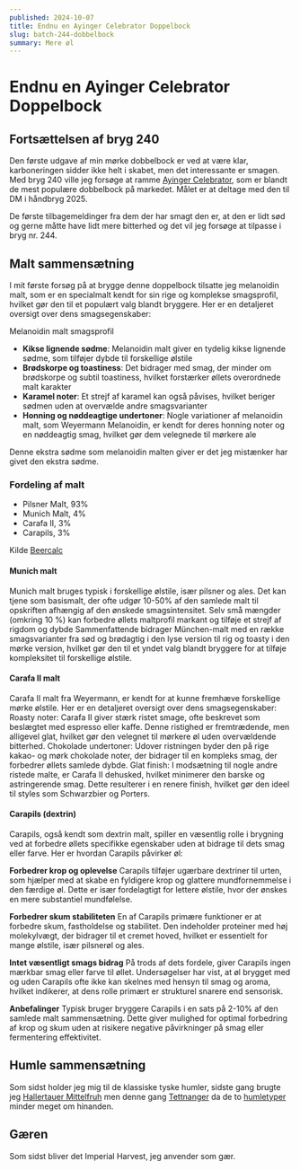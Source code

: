 ```yaml
---
published: 2024-10-07
title: Endnu en Ayinger Celebrator Doppelbock
slug: batch-244-dobbelbock
summary: Mere øl
---
```


# Endnu en Ayinger Celebrator Doppelbock
## Fortsættelsen af bryg 240
Den første udgave af min mørke dobbelbock er ved at være klar, karboneringen sidder ikke helt i skabet, men det interessante er smagen. Med bryg 240 ville jeg forsøge at ramme [Ayinger Celebrator](https://www.ayinger.de/cms/index.php/celebrator-266.html), som er blandt de mest populære dobbelbock på markedet. Målet er at deltage med den til DM i håndbryg 2025.

De første tilbagemeldinger fra dem der har smagt den er, at den er lidt sød og gerne måtte have lidt mere bitterhed og det vil jeg forsøge at tilpasse i bryg nr. 244.

## Malt sammensætning
I mit første forsøg på at brygge denne doppelbock tilsatte jeg melanoidin malt, som er en specialmalt kendt for sin rige og komplekse smagsprofil, hvilket gør den til et populært valg blandt bryggere. Her er en detaljeret oversigt over dens smagsegenskaber:

Melanoidin malt smagsprofil
- **Kikse lignende sødme**: Melanoidin malt giver en tydelig kikse lignende sødme, som tilføjer dybde til forskellige ølstile
- **Brødskorpe og toastiness**: Det bidrager med smag, der minder om brødskorpe og subtil toastiness, hvilket forstærker øllets overordnede malt karakter
- **Karamel noter**: Et strejf af karamel kan også påvises, hvilket beriger sødmen uden at overvælde andre smagsvarianter
- **Honning og nøddeagtige undertoner**: Nogle variationer af melanoidin malt, som Weyermann Melanoidin, er kendt for deres honning noter og en nøddeagtig smag, hvilket gør dem velegnede til mørkere ale

Denne ekstra sødme som melanoidin malten giver er det jeg mistænker har givet den ekstra sødme.

### Fordeling af malt

- Pilsner Malt, 93%
- Munich Malt, 4%
- Carafa II, 3%
- Carapils, 3%

Kilde [Beercalc](https://beercalc.org/?t=266163)

#### Munich malt
Munich malt bruges typisk i forskellige ølstile, især pilsner og ales. Det kan tjene som basismalt, der ofte udgør 10-50% af den samlede malt til opskriften afhængig af den ønskede smagsintensitet. Selv små mængder (omkring 10 %) kan forbedre øllets maltprofil markant og tilføje et strejf af rigdom og dybde
Sammenfattende bidrager München-malt med en række smagsvarianter fra sød og brødagtig i den lyse version til rig og toasty i den mørke version, hvilket gør den til et yndet valg blandt bryggere for at tilføje kompleksitet til forskellige ølstile.

#### Carafa II malt
Carafa II malt fra Weyermann, er kendt for at kunne fremhæve forskellige mørke ølstile. Her er en detaljeret oversigt over dens smagsegenskaber:
Roasty noter: Carafa II giver stærk ristet smage, ofte beskrevet som beslægtet med espresso eller kaffe. Denne ristighed er fremtrædende, men alligevel glat, hvilket gør den velegnet til mørkere øl uden overvældende bitterhed.
Chokolade undertoner: Udover ristningen byder den på rige kakao- og mørk chokolade noter, der bidrager til en kompleks smag, der forbedrer øllets samlede dybde.
Glat finish: I modsætning til nogle andre ristede malte, er Carafa II dehusked, hvilket minimerer den barske og astringerende smag. Dette resulterer i en renere finish, hvilket gør den ideel til styles som Schwarzbier og Porters.

#### Carapils (dextrin)
Carapils, også kendt som dextrin malt, spiller en væsentlig rolle i brygning ved at forbedre øllets specifikke egenskaber uden at bidrage til dets smag eller farve. Her er hvordan Carapils påvirker øl:

**Forbedrer krop og oplevelse**
Carapils tilføjer ugærbare dextriner til urten, som hjælper med at skabe en fyldigere krop og glattere mundfornemmelse i den færdige øl. Dette er især fordelagtigt for lettere ølstile, hvor der ønskes en mere substantiel mundfølelse.

**Forbedrer skum stabiliteten**
En af Carapils primære funktioner er at forbedre skum, fastholdelse og stabilitet. Den indeholder proteiner med høj molekylvægt, der bidrager til et cremet hoved, hvilket er essentielt for mange ølstile, især pilsnerøl og ales.

**Intet væsentligt smags bidrag**
På trods af dets fordele, giver Carapils ingen mærkbar smag eller farve til øllet. Undersøgelser har vist, at øl brygget med og uden Carapils ofte ikke kan skelnes med hensyn til smag og aroma, hvilket indikerer, at dens rolle primært er strukturel snarere end sensorisk.

**Anbefalinger**
Typisk bruger bryggere Carapils i en sats på 2-10% af den samlede malt sammensætning. Dette giver mulighed for optimal forbedring af krop og skum uden at risikere negative påvirkninger på smag eller fermentering effektivitet.

## Humle sammensætning
Som sidst holder jeg mig til de klassiske tyske humler, sidste gang brugte jeg [Hallertauer Mittelfruh](/humle/hallertau) men denne gang [Tettnanger](humle/tettnanger) da de to [humletyper](https://beermaverick.com/hops/hop-comparison-tool/?hops=tettnanger,hallertau-mittelfruh,) minder meget om hinanden.

## Gæren
Som sidst bliver det Imperial Harvest, jeg anvender som gær.
